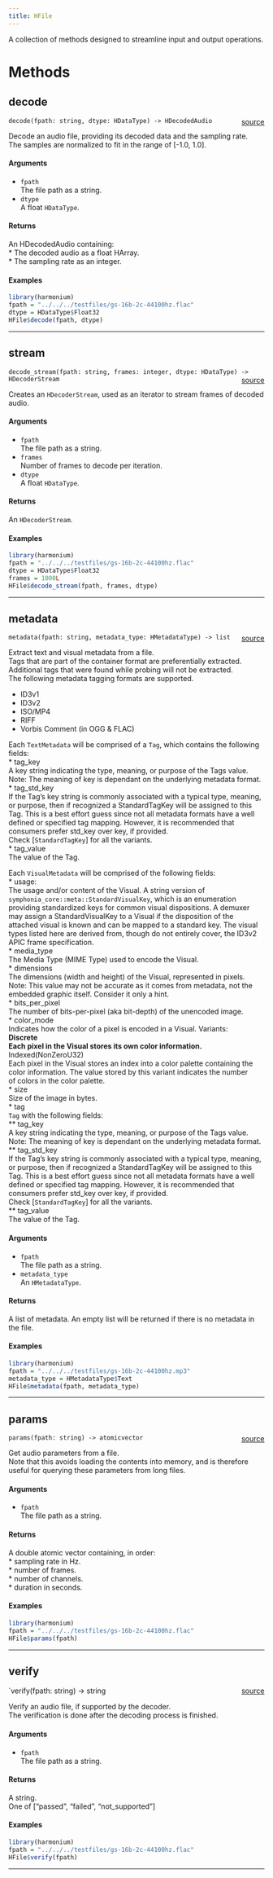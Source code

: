 ```yaml
---
title: HFile
---
```


A collection of methods designed to streamline input and output operations. \

# Methods

## decode

`decode(fpath: string, dtype: HDataType) -> HDecodedAudio` <span style="float: right;"> [source](https://github.com/daniellga/harmonium/tree/master/r-harmonium/src/rust/src/hfile.rs#L160) </span> \

Decode an audio file, providing its decoded data and the sampling rate. \
The samples are normalized to fit in the range of \[-1.0, 1.0\].

#### Arguments

* `fpath` \
The file path as a string. \
* `dtype` \
A float `HDataType`. \

#### Returns

An HDecodedAudio containing: \
* The decoded audio as a float HArray. \
* The sampling rate as an integer. \

#### Examples

```r
library(harmonium)
fpath = "../../../testfiles/gs-16b-2c-44100hz.flac"
dtype = HDataType$Float32
HFile$decode(fpath, dtype)
```

_________

## stream

`decode_stream(fpath: string, frames: integer, dtype: HDataType) -> HDecoderStream` <span style="float: right;"> [source](https://github.com/daniellga/harmonium/tree/master/r-harmonium/src/rust/src/hfile.rs#L214) </span> \

Creates an `HDecoderStream`, used as an iterator to stream frames of decoded audio. \


#### Arguments

* `fpath` \
The file path as a string. \
* `frames` \
Number of frames to decode per iteration. \
* `dtype` \
A float `HDataType`. \

#### Returns

An `HDecoderStream`. \

#### Examples

```r
library(harmonium)
fpath = "../../../testfiles/gs-16b-2c-44100hz.flac"
dtype = HDataType$Float32
frames = 1000L
HFile$decode_stream(fpath, frames, dtype)
```

_________

## metadata

`metadata(fpath: string, metadata_type: HMetadataType) -> list` <span style="float: right;"> [source](https://github.com/daniellga/harmonium/tree/master/r-harmonium/src/rust/src/hfile.rs#L320) </span> \

Extract text and visual metadata from a file. \
Tags that are part of the container format are preferentially extracted. Additional tags that were found while probing will not be extracted. \
The following metadata tagging formats are supported. \

* ID3v1 \
* ID3v2 \
* ISO/MP4 \
* RIFF \
* Vorbis Comment (in OGG & FLAC) \

Each `TextMetadata` will be comprised of a `Tag`, which contains the following fields: \
* tag_key \
    A key string indicating the type, meaning, or purpose of the Tags value. Note: The meaning of key is dependant on the underlying metadata format. \
* tag_std_key \
    If the Tag’s key string is commonly associated with a typical type, meaning, or purpose, then if recognized a StandardTagKey will be assigned
    to this Tag. This is a best effort guess since not all metadata formats have a well defined or specified tag mapping. However, it is recommended that
    consumers prefer std_key over key, if provided. \
    Check [`StandardTagKey`] for all the variants. \
* tag_value \
    The value of the Tag. \

Each `VisualMetadata` will be comprised of the following fields: \
* usage: \
    The usage and/or content of the Visual. A string version of `symphonia_core::meta::StandardVisualKey`, which is an enumeration providing
    standardized keys for common visual dispositions. A demuxer may assign a StandardVisualKey to a Visual if the disposition of the attached visual
    is known and can be mapped to a standard key. The visual types listed here are derived from, though do not entirely cover, the ID3v2 APIC frame specification. \
* media_type \
    The Media Type (MIME Type) used to encode the Visual. \
* dimensions \
    The dimensions (width and height) of the Visual, represented in pixels. \
    Note: This value may not be accurate as it comes from metadata, not the
    embedded graphic itself. Consider it only a hint. \
* bits_per_pixel \
    The number of bits-per-pixel (aka bit-depth) of the unencoded image. \
* color_mode \
    Indicates how the color of a pixel is encoded in a Visual. Variants: \
    **Discrete \
        Each pixel in the Visual stores its own color information. \
    **Indexed(NonZeroU32) \
        Each pixel in the Visual stores an index into a color palette containing the color information. The value stored by this variant indicates the number \
        of colors in the color palette. \
* size \
    Size of the image in bytes. \
* tag \
    `Tag` with the following fields: \
        ** tag_key \
            A key string indicating the type, meaning, or purpose of the Tags value. Note: The meaning of key is dependant on the underlying metadata format. \
        ** tag_std_key \
            If the Tag’s key string is commonly associated with a typical type, meaning, or purpose, then if recognized a StandardTagKey will be assigned
            to this Tag. This is a best effort guess since not all metadata formats have a well defined or specified tag mapping. However, it is recommended that
            consumers prefer std_key over key, if provided. \
            Check [`StandardTagKey`] for all the variants. \
        ** tag_value \
            The value of the Tag. \

#### Arguments

* `fpath` \
The file path as a string. \
* `metadata_type` \
An `HMetadataType`. \

#### Returns

A list of metadata. An empty list will be returned if there is no metadata in the file. \

#### Examples

```r
library(harmonium)
fpath = "../../../testfiles/gs-16b-2c-44100hz.mp3"
metadata_type = HMetadataType$Text
HFile$metadata(fpath, metadata_type)
```

_________

## params

`params(fpath: string) -> atomicvector` <span style="float: right;"> [source](https://github.com/daniellga/harmonium/tree/master/r-harmonium/src/rust/src/hfile.rs#L392) </span> \

Get audio parameters from a file. \
Note that this avoids loading the contents into memory, and is therefore useful for querying these parameters from long files. \

#### Arguments

* `fpath` \
The file path as a string. \

#### Returns

A double atomic vector containing, in order: \
* sampling rate in Hz. \
* number of frames. \
* number of channels. \
* duration in seconds. \

#### Examples

```r
library(harmonium)
fpath = "../../../testfiles/gs-16b-2c-44100hz.flac"
HFile$params(fpath)
```

_________

## verify

`verify(fpath: string) -> string <span style="float: right;"> [source](https://github.com/daniellga/harmonium/tree/master/r-harmonium/src/rust/src/hfile.rs#L429) </span> \

Verify an audio file, if supported by the decoder. \
The verification is done after the decoding process is finished. \

#### Arguments

* `fpath` \
The file path as a string. \

#### Returns

A string. \
One of \["passed", "failed", "not_supported"\] \

#### Examples

```r
library(harmonium)
fpath = "../../../testfiles/gs-16b-2c-44100hz.flac"
HFile$verify(fpath)
```

_________
